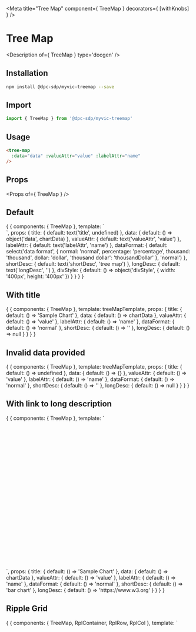 
<Meta title="Tree Map" component={ TreeMap } decorators={ [withKnobs] } />

# Tree Map

<Description of={ TreeMap } type='docgen' />

## Installation

```bash
npm install @dpc-sdp/myvic-treemap --save
```

## Import

```javascript
import { TreeMap } from '@dpc-sdp/myvic-treemap'
```

## Usage

```html
<tree-map
  :data="data" :valueAttr="value" :labelAttr="name"
/>
```

## Props

<Props of={ TreeMap } />

## Default

<Preview>
  <Story name="Default">
    {
      {
        components: { TreeMap },
        template: `
          <div :style="divStyle">
            <tree-map :title="title" :data="data" :valueAttr="valueAttr" :labelAttr="labelAttr" :dataFormat="dataFormat" :shortDesc="shortDesc" :longDesc="longDesc" />
          </div>
        `,
        props: {
          title: {
            default: text('title', undefined)
          },
          data: {
            default: () => object('data', chartData)
          },
          valueAttr: {
            default: text('valueAttr', 'value')
          },
          labelAttr: {
            default: text('labelAttr', 'name')
          },
          dataFormat: {
            default: select('data format', {
              normal: 'normal',
              percentage: 'percentage',
              thousand: 'thousand',
              dollar: 'dollar',
              'thousand dollar': 'thousandDollar'
            }, 'normal')
          },
          shortDesc: {
            default: text('shortDesc', 'tree map')
          },
          longDesc: {
            default: text('longDesc', '')
          },
          divStyle: {
            default: () => object('divStyle', { width: '400px', height: '400px' })
          }
        }
      }
    }
  </Story>
</Preview>

## With title

<Preview>
  <Story name="With title">
    {
      {
       components: { TreeMap },
       template: treeMapTemplate,
       props: {
        title: { default: () => 'Sample Chart' },
        data: { default: () => chartData },
        valueAttr: { default: () => 'value' },
        labelAttr: { default: () => 'name' },
        dataFormat: { default: () => 'normal' },
        shortDesc: { default: () => '' },
        longDesc: { default: () => null }
       }
      }
    }
  </Story>
</Preview>

## Invalid data provided

<Preview>
  <Story name="Invalid data provided">
    {
      {
       components: { TreeMap },
       template: treeMapTemplate,
       props: {
        title: { default: () => undefined },
        data: { default: () => {} },
        valueAttr: { default: () => 'value' },
        labelAttr: { default: () => 'name' },
        dataFormat: { default: () => 'normal' },
        shortDesc: { default: () => '' },
        longDesc: { default: () => null }
       }
      }
    }
  </Story>
</Preview>

## With link to long description

<Preview>
  <Story name="With link to long description">
    {
      {
       components: { TreeMap },
       template: `
        <div style="width: 400px; height: 400px">
          <tree-map :title="title" :data="data" :valueAttr="valueAttr" :labelAttr="labelAttr" :dataFormat="dataFormat" :shortDesc="shortDesc" :longDesc="longDesc" />
        </div>
      `,
       props: {
        title: { default: () => 'Sample Chart' },
        data: { default: () => chartData },
        valueAttr: { default: () => 'value' },
        labelAttr: { default: () => 'name' },
        dataFormat: { default: () => 'normal' },
        shortDesc: { default: () => 'bar chart' },
        longDesc: { default: () => 'https://www.w3.org' }
       }
      }
    }
  </Story>
</Preview>

## Ripple Grid

<Preview>
  <Story name="Ripple Grid">
    {
      {
       components: { TreeMap, RplContainer, RplRow, RplCol },
       template: `
        <RplContainer style="width: 100%">
          <rpl-row>
            <rpl-col cols=1></rpl-col>
            <rpl-col cols=10>
              <div style="width: 100%; height: 100vh">
                <tree-map :title="title" :data="data" :valueAttr="valueAttr" :labelAttr="labelAttr" :dataFormat="dataFormat" />
              </div>
            </rpl-col>
            <rpl-col cols=1></rpl-col>
          </rpl-row>
        </RplContainer>
       `,
       props: {
        title: { default: () => 'Ripple Grid Chart' },
        data: { default: () => chartData },
        valueAttr: { default: () => 'value' },
        labelAttr: { default: () => 'name' },
        dataFormat: { default: () => 'normal' },
        shortDesc: { default: () => '' },
        longDesc: { default: () => null }
       }
      }
    }
  </Story>
</Preview>

